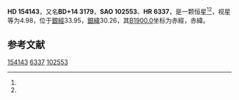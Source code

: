 {{Starbox begin
| name = HD 154143
}}
{{Starbox observe
| epoch = [[J2000.0|J2000.0]]
| constell = {{星座名待查}}<ref name=SIMBAD>{{cite web
 | url=http://simbad.u-strasbg.fr/simbad/sim-id?Ident=HR+6337
 | title =Pulsating variable Star
 | publisher=Centre de Données astronomiques de Strasbourg
 | work=SIMBAD
 | accessdate=2012-07-13}}</ref><ref name=DATA>{{cite web
 | url=http://vizier.u-strasbg.fr/viz-bin/VizieR-5?-out.add=.&-source=5050&-corr=PK=HR&-out.max=9999&HR=6337
 | title=VizieR Detailed Page
 | accessdate=2012-07-13
 | archive-date=2016-03-05
 | archive-url=https://web.archive.org/web/20160305031742/http://vizier.u-strasbg.fr/viz-bin/VizieR-5?-out.add=.&-source=5050&-corr=PK=HR&-out.max=9999&HR=6337
 | dead-url=no
 }}</ref>
| 星官 = 
| ra = {{RA|17|3|7.8}}<ref name=SIMBAD /><ref name=DATA />
| dec = {{DEC|+14|5|31}}<ref name=SIMBAD /><ref name=DATA />
| appmag_v = 4.98<ref name=SIMBAD /><ref name=DATA />
}}
{{Starbox character
| class = M3III<ref name=SIMBAD /><ref name=DATA />
| b-v = 1.6<ref name=SIMBAD /><ref name=DATA />
| u-b = 1.92<ref name=SIMBAD /><ref name=DATA />
| r-i = 1.21<ref name=SIMBAD /><ref name=DATA />
| variable = 
}}
{{Starbox astrometry
| radial_v = 1.92
| prop_mo_ra = 43
| parallax = 0.005
| p_error = 
}}
{{Starbox catalog
| names =BD+14 3179，[[SAO星表|SAO]] 102553，[[HD星表|HD]] 154143，[[HR星表|HR]] 6337}}
{{Starbox reference |Simbad=HR+6337}}
{{Starbox end}}

'''HD 154143'''，又名'''BD+14 3179'''，'''SAO 102553'''、'''HR 6337'''，是一颗恒星<ref name=SIMBAD /><ref name=DATA />，视星等为4.98，位于[[銀道座標系|銀經]]33.95，[[銀道座標系|銀緯]]30.26，其[[B1900.0|B1900.0]]坐标为赤經{{RA|16|58|32.9}}，赤緯{{DEC|+14|30.26|9}}。

== 参考文献 ==
{{reflist}}

{{star-stub}}

[[Category:HD和HDE天體|154143]]
[[Category:HR天體|6337]]
[[Category:SAO天體|102553]]